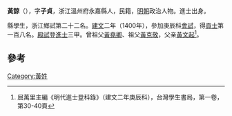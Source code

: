 '''黃諒'''（{{bd|1371年||？}}），字'''子貞'''，浙江溫州府永嘉縣人，民籍，[[明朝|明朝]]政治人物。進士出身。

縣學生，浙江鄉試第二十二名。[[建文|建文]]二年（1400年），參加庚辰科[[會試|會試]]，得[[貢士|貢士]]第一百八名。[[殿試|殿試]]登[[進士|進士]]三甲。曾祖父[[黃堯卿|黃堯卿]]、祖父[[黃克敬|黃克敬]]，父亲[[黃文起|黃文起]]<ref>屈萬里主編《明代進士登科錄》（建文二年庚辰科），台灣學生書局，第一卷，第30-40頁</ref>。

==參考==
{{reflist}}
{{明朝人物小作品}}
{{建文二年庚辰科殿試金榜}}

[[Category:黃姓|Category:黃姓]]